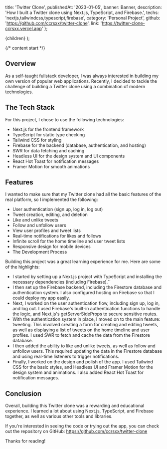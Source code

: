 
  title: 'Twitter Clone',
  publishedAt: '2023-01-05',
  banner: Banner,
  description:
    'How I built a Twitter clone using Next.js, TypeScript, and Firebase.',
  techs: 'nextjs,tailwindcss,typescript,firebase',
  category: 'Personal Project',
  github: 'https://github.com/ccrsxx/twitter-clone',
  link: 'https://twitter-clone-ccrsxx.vercel.app'
};


  <ContentLayout meta={meta}>{children}</ContentLayout>
);

{/* content start */}

## Overview

As a self-taught fullstack developer, I was always interested in building my own version of popular web applications. Recently, I decided to tackle the challenge of building a Twitter clone using a combination of modern technologies.

## The Tech Stack

For this project, I chose to use the following technologies:

- Next.js for the frontend framework
- TypeScript for static type checking
- Tailwind CSS for styling
- Firebase for the backend (database, authentication, and hosting)
- SWR for data fetching and caching
- Headless UI for the design system and UI components
- React Hot Toast for notification messages
- Framer Motion for smooth animations

## Features

I wanted to make sure that my Twitter clone had all the basic features of the real platform, so I implemented the following:

- User authentication (sign up, log in, log out)
- Tweet creation, editing, and deletion
- Like and unlike tweets
- Follow and unfollow users
- View user profiles and tweet lists
- Real-time notifications for likes and follows
- Infinite scroll for the home timeline and user tweet lists
- Responsive design for mobile devices
- The Development Process

Building this project was a great learning experience for me. Here are some of the highlights:

- I started by setting up a Next.js project with TypeScript and installing the necessary dependencies (including Firebase).``
- I then set up the Firebase backend, including the Firestore database and authentication system. I also configured hosting on Firebase so that I could deploy my app easily.
- Next, I worked on the user authentication flow, including sign up, log in, and log out. I used Firebase's built-in authentication functions to handle the logic, and Next.js's getServerSideProps to secure sensitive routes.
- With the authentication system in place, I moved on to the main feature: tweeting. This involved creating a form for creating and editing tweets, as well as displaying a list of tweets on the home timeline and user profiles. I used SWR to fetch and cache the data from the Firestore database.
- I then added the ability to like and unlike tweets, as well as follow and unfollow users. This required updating the data in the Firestore database and using real-time listeners to trigger notifications.
- Finally, I worked on the design and polish of the app. I used Tailwind CSS for the basic styles, and Headless UI and Framer Motion for the design system and animations. I also added React Hot Toast for notification messages.

## Conclusion

Overall, building this Twitter clone was a rewarding and educational experience. I learned a lot about using Next.js, TypeScript, and Firebase together, as well as various other tools and libraries.

If you're interested in seeing the code or trying out the app, you can check out the repository on GitHub: https://github.com/ccrsxx/twitter-clone

Thanks for reading!
